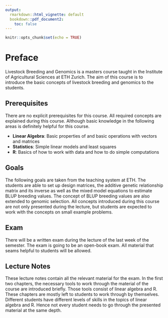 ```yaml
---
output:
  rmarkdown::html_vignette: default
  bookdown::pdf_document2: 
    toc: false
---
```


```r
knitr::opts_chunk$set(echo = TRUE)
```

# Preface {-}
Livestock Breeding and Genomics is a masters course taught in the Institute of Agricultural Sciences at ETH Zurich. The aim of this course is to introduce the basic concepts of livestock breeding and genomics to the students. 

## Prerequisites {-}
There are no explicit prerequisites for this course. All required concepts are explained during this course. Although basic knowledge in the following areas is definitely helpful for this course. 

* __Linear Algebra__: Basic properties of and basic operations with vectors and matrices
* __Statistics__: Simple linear models and least squares
* __R__: Basics of how to work with data and how to do simple computations 

## Goals {-}
The following goals are taken from the teaching system at ETH. The students are able to set up design matrices, the additive genetic relationship matrix and its inverse as well as the mixed model equations to estimate BLUP breeding values. The concept of BLUP breeding values are also extended to genomic selection. All concepts introduced during this course are not only presented during the lecture, but students are expected to work with the concepts on small example problems.

## Exam {-}
There will be a written exam during the lecture of the last week of the semester. The exam is going to be an open-book exam. All material that seams helpful to students will be allowed. 

## Lecture Notes {-}
These lecture notes contain all the relevant material for the exam. In the first two chapters, the necessary tools to work through the material of the course are introduced briefly. Those tools consist of linear algebra and R. These chapters are mostly left to students to work through by themselves. Different students have different levels of skills in the topics of linear algebra and R. Hence not every student needs to go through the presented material at the same depth. 
